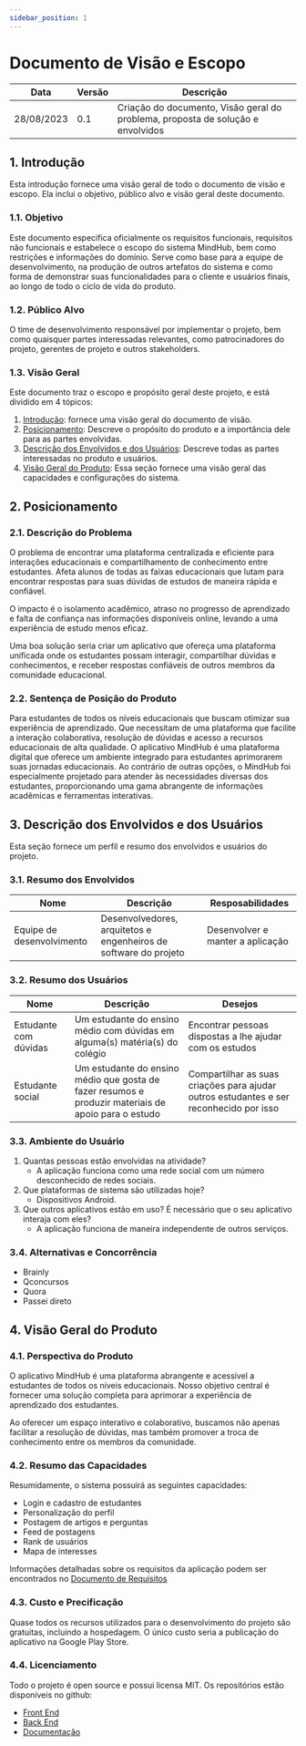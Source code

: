 ```yaml
---
sidebar_position: 1
---
```


# Documento de Visão e Escopo

<div style={{ display: "flex", justifyContent: "center" }}>

| Data       | Versão       | Descrição                                                                       | 
|------------|--------------|---------------------------------------------------------------------------------|
| 28/08/2023 | 0.1          | Criação do documento, Visão geral do problema, proposta de solução e envolvidos |


</div>

## 1. Introdução

Esta introdução fornece uma visão geral de todo o documento de visão e escopo. Ela inclui o objetivo, público alvo e visão geral deste documento.

### 1.1. Objetivo

Este documento especifica oficialmente os requisitos funcionais, requisitos não funcionais e estabelece o escopo do sistema MindHub, bem como restrições e informações do domínio. Serve como base para a equipe de desenvolvimento, na produção de outros artefatos do sistema e como forma de demonstrar suas funcionalidades para o cliente e usuários finais, ao longo de todo o ciclo de vida do produto.

### 1.2. Público Alvo

O time de desenvolvimento responsável por implementar o projeto, bem como quaisquer partes interessadas relevantes, como patrocinadores do projeto, gerentes de projeto e outros stakeholders.

### 1.3. Visão Geral

Este documento traz o escopo e propósito geral deste projeto, e está dividido em 4 tópicos:

1. [Introdução](#1-introdução): fornece uma visão geral do documento de visão.
2. [Posicionamento](#2-posicionamento): Descreve o propósito do produto e a importância dele para as partes envolvidas.
3. [Descrição dos Envolvidos e dos Usuários](#3-descrição-dos-envolvidos-e-dos-usuários): Descreve todas as partes interessadas no produto e usuários.
4. [Visão Geral do Produto](#4-visão-geral-do-produto): Essa seção fornece uma visão geral das capacidades e configurações do sistema.

## 2. Posicionamento

### 2.1. Descrição do Problema

O problema de encontrar uma plataforma centralizada e eficiente para interações educacionais e compartilhamento de conhecimento entre estudantes. Afeta alunos de todas as faixas educacionais que lutam para encontrar respostas para suas dúvidas de estudos de maneira rápida e confiável.

O impacto é o isolamento acadêmico, atraso no progresso de aprendizado e falta de confiança nas informações disponíveis online, levando a uma experiência de estudo menos eficaz.

Uma boa solução seria criar um aplicativo que ofereça uma plataforma unificada onde os estudantes possam interagir, compartilhar dúvidas e conhecimentos, e receber respostas confiáveis de outros membros da comunidade educacional.

### 2.2. Sentença de Posição do Produto

Para estudantes de todos os níveis educacionais que buscam otimizar sua experiência de aprendizado. Que necessitam de uma plataforma que facilite a interação colaborativa, resolução de dúvidas e acesso a recursos educacionais de alta qualidade. O aplicativo MindHub é uma plataforma digital que oferece um ambiente integrado para estudantes aprimorarem suas jornadas educacionais. Ao contrário de outras opções, o MindHub foi especialmente projetado para atender às necessidades diversas dos estudantes, proporcionando uma gama abrangente de informações acadêmicas e ferramentas interativas.

## 3. Descrição dos Envolvidos e dos Usuários

Esta seção fornece um perfil e resumo dos envolvidos e usuários do projeto.

### 3.1. Resumo dos Envolvidos

| Nome                      | Descrição                                                        | Resposabilidades                 |
|---------------------------|------------------------------------------------------------------|----------------------------------|
| Equipe de desenvolvimento | Desenvolvedores, arquitetos e engenheiros de software do projeto | Desenvolver e manter a aplicação |

### 3.2. Resumo dos Usuários

| Nome           | Descrição | Desejos |
|----------------|-----------|---------|
| Estudante com dúvidas | Um estudante do ensino médio com dúvidas em alguma(s) matéria(s) do colégio | Encontrar pessoas dispostas a lhe ajudar com os estudos |
| Estudante social | Um estudante do ensino médio que gosta de fazer resumos e produzir materiais de apoio para o estudo | Compartilhar as suas criações para ajudar outros estudantes e ser reconhecido por isso |

### 3.3. Ambiente do Usuário

1. Quantas pessoas estão envolvidas na atividade?
    - A aplicação funciona como uma rede social com um número desconhecido de redes sociais.
2. Que plataformas de sistema são utilizadas hoje?
    - Dispositivos Android.
3. Que outros aplicativos estão em uso? É necessário que o seu aplicativo interaja com eles? 
    - A aplicação funciona de maneira independente de outros serviços.

### 3.4. Alternativas e Concorrência

- Brainly
- Qconcursos
- Quora
- Passei direto

## 4. Visão Geral do Produto

### 4.1. Perspectiva do Produto

O aplicativo MindHub é uma plataforma abrangente e acessível a estudantes de todos os níveis educacionais. Nosso objetivo central é fornecer uma solução completa para aprimorar a experiência de aprendizado dos estudantes.

Ao oferecer um espaço interativo e colaborativo, buscamos não apenas facilitar a resolução de dúvidas, mas também promover a troca de conhecimento entre os membros da comunidade.

### 4.2. Resumo das Capacidades

Resumidamente, o sistema possuirá as seguintes capacidades:

- Login e cadastro de estudantes
- Personalização do perfil
- Postagem de artigos e perguntas
- Feed de postagens
- Rank de usuários
- Mapa de interesses

Informações detalhadas sobre os requisitos da aplicação podem ser encontrados no [Documento de Requisitos](documento-de-requisitos)

### 4.3. Custo e Precificação

Quase todos os recursos utilizados para o desenvolvimento do projeto são gratuitas, incluindo a hospedagem. O único custo seria a publicação do aplicativo na Google Play Store.

### 4.4. Licenciamento

Todo o projeto é open source e possui licensa MIT. Os repositórios estão disponíveis no github:

- [Front End](https://github.com/grupo-bala/mindhub-android)
- [Back End](https://github.com/grupo-bala/mindhub-back)
- [Documentação](https://github.com/grupo-bala/mindhub-docs)